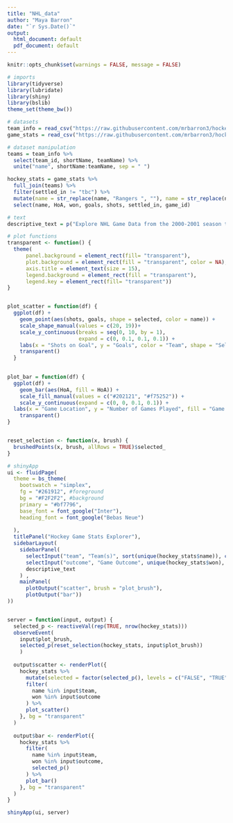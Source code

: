 ---
title: "NHL_data"
author: "Maya Barron"
date: "`r Sys.Date()`"
output:
  html_document: default
  pdf_document: default
---

```{r setup, include=FALSE}
knitr::opts_chunk$set(warnings = FALSE, message = FALSE)
```

```{r, warning = FALSE, include = FALSE}
# imports
library(tidyverse)
library(lubridate)
library(shiny)
library(bslib)
theme_set(theme_bw())
```

```{r}
# datasets
team_info = read_csv("https://raw.githubusercontent.com/mrbarron3/hockey/main/team_info.csv") 
game_stats = read_csv("https://raw.githubusercontent.com/mrbarron3/hockey/main/game_teams_stats.csv") 
```

```{r}
# dataset manipulation
teams = team_info %>%
  select(team_id, shortName, teamName) %>%
  unite("name", shortName:teamName, sep = " ")

hockey_stats = game_stats %>% 
  full_join(teams) %>%
  filter(settled_in != "tbc") %>%
  mutate(name = str_replace(name, "Rangers ", ""), name = str_replace(name, "Islanders ", ""), name = str_replace(name, "NY", "New York"), won = str_replace(won, "TRUE", "win"), won = str_replace(won, "FALSE", "loss")) %>%
  select(name, HoA, won, goals, shots, settled_in, game_id)
```

```{r}
# text
descriptive_text = p("Explore NHL Game Data from the 2000-2001 season to the 2019-2020 season from 31 active and 2 defunct (Atlanta Thrashers and Phoenix Coyotes) NHL teams. (The Atlanta Thrashers and Phoenix Coyotes only have information on away games). This data was downloaded from an ", a("NHL Game Data repository", href="https://www.kaggle.com/datasets/martinellis/nhl-game-data?resource=download"), "created by Martin Ellis, using data originally documented by Kevin Sidwar, an NHL fan, who began documenting the still un-documented NHL stats API. Select a team, or multiple teams, from the dropdown menu as well as the game outcome of interest to view corresponding plots. Select both possible game outcomes to view all games played by the selected team/teams. Brush over the scatter plot to refine your selection. Refresh the page to eliminate your brush selection.")
```

```{r}
# plot functions
transparent <- function() {
  theme(
      panel.background = element_rect(fill= "transparent"),
      plot.background = element_rect(fill = "transparent", color = NA),
      axis.title = element_text(size = 15),
      legend.background = element_rect(fill = "transparent"),
      legend.key = element_rect(fill= "transparent"))
}


plot_scatter = function(df) {
  ggplot(df) +
    geom_point(aes(shots, goals, shape = selected, color = name)) +
    scale_shape_manual(values = c(20, 19))+
    scale_y_continuous(breaks = seq(0, 10, by = 1), 
                       expand = c(0, 0.1, 0.1, 0.1)) +
    labs(x = "Shots on Goal", y = "Goals", color = "Team", shape = "Selected") +
    transparent()
  }
    

plot_bar = function(df) {
  ggplot(df) +
    geom_bar(aes(HoA, fill = HoA)) +
    scale_fill_manual(values = c("#202121", "#f75252")) +
    scale_y_continuous(expand = c(0, 0, 0.1, 0.1)) +
  labs(x = "Game Location", y = "Number of Games Played", fill = "Game Location") +
    transparent()
}


reset_selection <- function(x, brush) {
  brushedPoints(x, brush, allRows = TRUE)$selected_
}
```

```{r}
# shinyApp
ui <- fluidPage(
  theme = bs_theme(
    bootswatch = "simplex",
    fg = "#261912", #foreground
    bg = "#F2F2F2", #background
    primary = "#bf7796",
    base_font = font_google("Inter"), 
    heading_font = font_google("Bebas Neue")
    
  ),
  titlePanel("Hockey Game Stats Explorer"),
  sidebarLayout(
    sidebarPanel(
      selectInput("team", "Team(s)", sort(unique(hockey_stats$name)), c("New York Rangers", "New York Islanders"), multiple = TRUE),
      selectInput("outcome", "Game Outcome", unique(hockey_stats$won), c("win"), multiple = TRUE),
      descriptive_text
    ) ,
    mainPanel(
      plotOutput("scatter", brush = "plot_brush"),
      plotOutput("bar"))
))


server = function(input, output) {
  selected_p <- reactiveVal(rep(TRUE, nrow(hockey_stats)))
  observeEvent(
    input$plot_brush,
    selected_p(reset_selection(hockey_stats, input$plot_brush))
    )
  
  output$scatter <- renderPlot({
    hockey_stats %>%
      mutate(selected = factor(selected_p(), levels = c("FALSE", "TRUE"))) %>%
      filter(
        name %in% input$team, 
        won %in% input$outcome
      ) %>%
      plot_scatter()
    }, bg = "transparent"
  )
  
  output$bar <- renderPlot({
    hockey_stats %>%
      filter(
        name %in% input$team, 
        won %in% input$outcome,
        selected_p()
      ) %>%
      plot_bar()
    }, bg = "transparent"
  )
}

shinyApp(ui, server)
```
